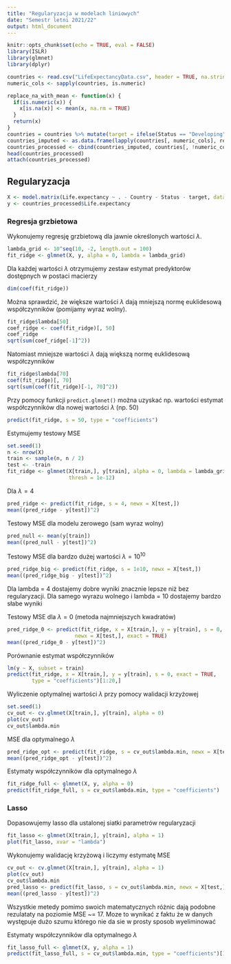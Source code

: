 ```yaml
---
title: "Regularyzacja w modelach liniowych"
date: "Semestr letni 2021/22"
output: html_document
---
```


```r
knitr::opts_chunk$set(echo = TRUE, eval = FALSE)
library(ISLR)
library(glmnet)
library(dplyr)
```

```r
countries <- read.csv("LifeExpectancyData.csv", header = TRUE, na.strings = "?")
numeric_cols <- sapply(countries, is.numeric)

replace_na_with_mean <- function(x) {
  if(is.numeric(x)) {
    x[is.na(x)] <- mean(x, na.rm = TRUE)
  }
  return(x)
}
countries = countries %>% mutate(target = ifelse(Status == "Developing", 0, 1))
countries_imputed <- as.data.frame(lapply(countries[, numeric_cols], replace_na_with_mean))
countries_processed <- cbind(countries_imputed, countries[, !numeric_cols, drop = FALSE])
head(countries_processed)
attach(countries_processed)
```

## Regularyzacja

```r
X <- model.matrix(Life.expectancy ~ . - Country - Status - target, data = countries_processed)[, -1]
y <- countries_processed$Life.expectancy
```


### Regresja grzbietowa

Wykonujemy regresję grzbietową dla jawnie określonych wartości $\lambda$. 

```r
lambda_grid <- 10^seq(10, -2, length.out = 100)
fit_ridge <- glmnet(X, y, alpha = 0, lambda = lambda_grid)
```

Dla każdej wartości $\lambda$ otrzymujemy zestaw estymat predyktorów
dostępnych w postaci macierzy
```r
dim(coef(fit_ridge))
```

Można sprawdzić, że większe wartości $\lambda$ dają mniejszą normę euklidesową
współczynników (pomijamy wyraz wolny).
```r
fit_ridge$lambda[50]
coef_ridge <- coef(fit_ridge)[, 50]
coef_ridge
sqrt(sum(coef_ridge[-1]^2))
```
Natomiast mniejsze wartości $\lambda$ dają większą normę euklidesową współczynników
```r
fit_ridge$lambda[70]
coef(fit_ridge)[, 70]
sqrt(sum(coef(fit_ridge)[-1, 70]^2))
```

Przy pomocy funkcji `predict.glmnet()` można uzyskać np. wartości estymat
współczynników dla nowej wartości $\lambda$ (np. 50)
```r
predict(fit_ridge, s = 50, type = "coefficients")
```

Estymujemy testowy MSE
```r
set.seed(1)
n <- nrow(X)
train <- sample(n, n / 2)
test <- -train
fit_ridge <- glmnet(X[train,], y[train], alpha = 0, lambda = lambda_grid,
                    thresh = 1e-12)
```

Dla $\lambda = 4$
```r
pred_ridge <- predict(fit_ridge, s = 4, newx = X[test,])
mean((pred_ridge - y[test])^2)
```

Testowy MSE dla modelu zerowego (sam wyraz wolny)
```r
pred_null <- mean(y[train])
mean((pred_null - y[test])^2)
```

Testowy MSE dla bardzo dużej wartości $\lambda = 10^{10}$
```r
pred_ridge_big <- predict(fit_ridge, s = 1e10, newx = X[test,])
mean((pred_ridge_big - y[test])^2)
```

Dla lambda = 4 dostajemy dobre wyniki znacznie lepsze niż bez regularyzacji.
Dla samego wyrazu wolnego i lambda = 10 dostajemy bardzo słabe wyniki

Testowy MSE dla $\lambda = 0$ (metoda najmniejszych kwadratów)
```r
pred_ridge_0 <- predict(fit_ridge, x = X[train,], y = y[train], s = 0, 
                      newx = X[test,], exact = TRUE)
mean((pred_ridge_0 - y[test])^2)
```

Porównanie estymat współczynników
```r
lm(y ~ X, subset = train)
predict(fit_ridge, x = X[train,], y = y[train], s = 0, exact = TRUE, 
        type = "coefficients")[1:20,]
```

Wyliczenie optymalnej wartości $\lambda$ przy pomocy walidacji krzyżowej
```r
set.seed(1)
cv_out <- cv.glmnet(X[train,], y[train], alpha = 0)
plot(cv_out)
cv_out$lambda.min
```

MSE dla optymalnego $\lambda$
```r
pred_ridge_opt <- predict(fit_ridge, s = cv_out$lambda.min, newx = X[test,])
mean((pred_ridge_opt - y[test])^2)
```

Estymaty współczynników dla optymalnego $\lambda$
```r
fit_ridge_full <- glmnet(X, y, alpha = 0)
predict(fit_ridge_full, s = cv_out$lambda.min, type = "coefficients")
```

### Lasso

Dopasowujemy lasso dla ustalonej siatki parametrów regularyzacji
```r
fit_lasso <- glmnet(X[train,], y[train], alpha = 1)
plot(fit_lasso, xvar = "lambda")
```

Wykonujemy walidację krzyżową i liczymy estymatę MSE
```r
cv_out <- cv.glmnet(X[train,], y[train], alpha = 1)
plot(cv_out)
cv_out$lambda.min
pred_lasso <- predict(fit_lasso, s = cv_out$lambda.min, newx = X[test,])
mean((pred_lasso - y[test])^2)
```

Wszystkie metedy pomimo swoich matematycznych różnic dają podobne rezulataty na poziomie MSE ~= 17. Moze to wynikać z faktu że w danych występuje dużo szumu którego nie da sie w prosty sposob wyeliminować

Estymaty współczynników dla optymalnego $\lambda$
```r
fit_lasso_full <- glmnet(X, y, alpha = 1)
predict(fit_lasso_full, s = cv_out$lambda.min, type = "coefficients")[1:20,]
```
